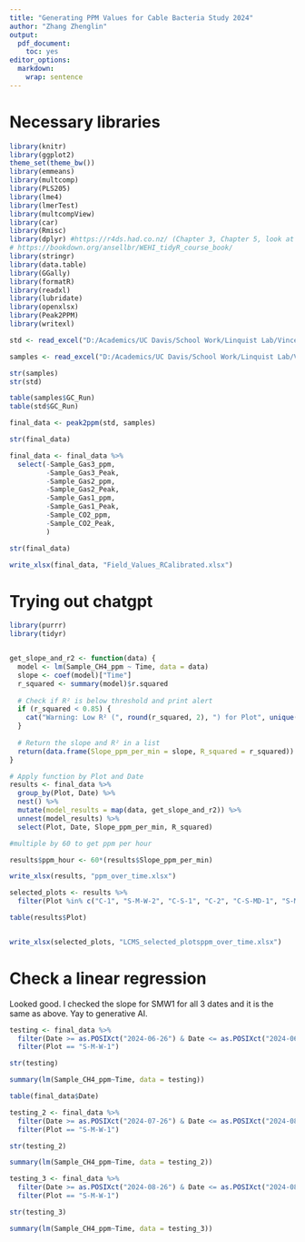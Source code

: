 ```yaml
---
title: "Generating PPM Values for Cable Bacteria Study 2024"
author: "Zhang Zhenglin"
output:
  pdf_document:
    toc: yes
editor_options:
  markdown:
    wrap: sentence
---
```


# Necessary libraries

```r
library(knitr)
library(ggplot2)
theme_set(theme_bw())
library(emmeans)
library(multcomp)
library(PLS205)
library(lme4)
library(lmerTest)
library(multcompView)
library(car)
library(Rmisc) 
library(dplyr) #https://r4ds.had.co.nz/ (Chapter 3, Chapter 5, look at filter and select)
# https://bookdown.org/ansellbr/WEHI_tidyR_course_book/
library(stringr) 
library(data.table)
library(GGally)
library(formatR)
library(readxl)
library(lubridate)
library(openxlsx)
library(Peak2PPM)
library(writexl)

```


```r
std <- read_excel("D:/Academics/UC Davis/School Work/Linquist Lab/Vincent/2024/LCMS PPM and Fluxes/Std_Input.xlsx", sheet =1)

samples <- read_excel("D:/Academics/UC Davis/School Work/Linquist Lab/Vincent/2024/LCMS PPM and Fluxes/AllFieldMeasurements_Vincent_2024.xlsx", sheet =1)

str(samples)
str(std)

table(samples$GC_Run)
table(std$GC_Run)

final_data <- peak2ppm(std, samples)

str(final_data)
```

```r
final_data <- final_data %>% 
  select(-Sample_Gas3_ppm, 
         -Sample_Gas3_Peak, 
         -Sample_Gas2_ppm, 
         -Sample_Gas2_Peak,
         -Sample_Gas1_ppm, 
         -Sample_Gas1_Peak, 
         -Sample_CO2_ppm, 
         -Sample_CO2_Peak,
         )

str(final_data)

write_xlsx(final_data, "Field_Values_RCalibrated.xlsx")

```


# Trying out chatgpt

```r
library(purrr)
library(tidyr)


get_slope_and_r2 <- function(data) {
  model <- lm(Sample_CH4_ppm ~ Time, data = data)
  slope <- coef(model)["Time"]
  r_squared <- summary(model)$r.squared
  
  # Check if R² is below threshold and print alert
  if (r_squared < 0.85) {
    cat("Warning: Low R² (", round(r_squared, 2), ") for Plot", unique(data$Plot), "on Date", unique(data$Date), "\n")
  }
  
  # Return the slope and R² in a list
  return(data.frame(Slope_ppm_per_min = slope, R_squared = r_squared))
}

# Apply function by Plot and Date
results <- final_data %>%
  group_by(Plot, Date) %>%
  nest() %>%
  mutate(model_results = map(data, get_slope_and_r2)) %>%
  unnest(model_results) %>%
  select(Plot, Date, Slope_ppm_per_min, R_squared)

#multiple by 60 to get ppm per hour

results$ppm_hour <- 60*(results$Slope_ppm_per_min)

write_xlsx(results, "ppm_over_time.xlsx")

selected_plots <- results %>%
  filter(Plot %in% c("C-1", "S-M-W-2", "C-S-1", "C-2", "C-S-MD-1", "S-M-2"))

table(results$Plot)


write_xlsx(selected_plots, "LCMS_selected_plotsppm_over_time.xlsx")

```

# Check a linear regression

Looked good. I checked the slope for SMW1 for all 3 dates and it is the same as above. Yay to generative AI. 

```r

testing <- final_data %>% 
  filter(Date >= as.POSIXct("2024-06-26") & Date <= as.POSIXct("2024-06-28")) %>%
  filter(Plot == "S-M-W-1")

str(testing)

summary(lm(Sample_CH4_ppm~Time, data = testing))

table(final_data$Date)

testing_2 <- final_data %>% 
  filter(Date >= as.POSIXct("2024-07-26") & Date <= as.POSIXct("2024-08-2")) %>%
  filter(Plot == "S-M-W-1")

str(testing_2)

summary(lm(Sample_CH4_ppm~Time, data = testing_2))

testing_3 <- final_data %>% 
  filter(Date >= as.POSIXct("2024-08-26") & Date <= as.POSIXct("2024-08-28")) %>%
  filter(Plot == "S-M-W-1")

str(testing_3)

summary(lm(Sample_CH4_ppm~Time, data = testing_3))

```


